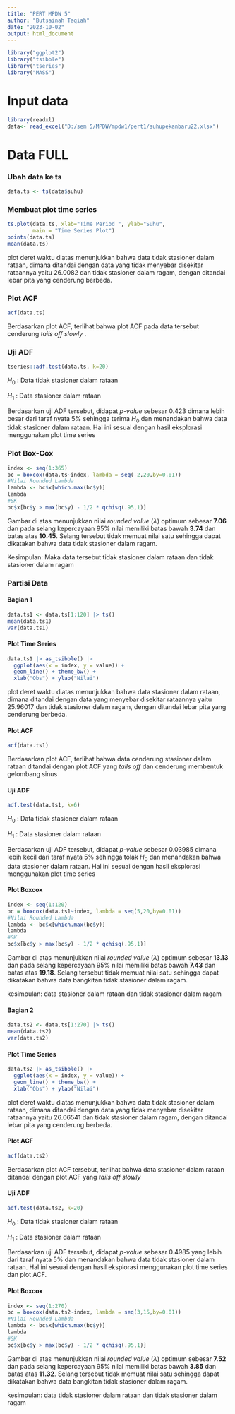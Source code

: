 ---
title: "PERT MPDW 5"
author: "Butsainah Taqiah"
date: "2023-10-02"
output: html_document
---

```{r}
library("ggplot2")
library("tsibble")
library("tseries")
library("MASS")
```

# Input data

```{r}
library(readxl)
data<- read_excel("D:/sem 5/MPDW/mpdw1/pert1/suhupekanbaru22.xlsx")
```

# Data FULL

### Ubah data ke ts

```{r}
data.ts <- ts(data$suhu)
```

### Membuat plot time series

```{r}
ts.plot(data.ts, xlab="Time Period ", ylab="Suhu", 
        main = "Time Series Plot")
points(data.ts)
mean(data.ts)
```
plot deret waktu diatas menunjukkan bahwa data tidak stasioner dalam rataan, dimana ditandai dengan data yang tidak menyebar disekitar rataannya yaitu 26.0082 dan tidak stasioner dalam ragam, dengan ditandai lebar pita yang cenderung berbeda.

### Plot ACF

```{r}
acf(data.ts)
```
Berdasarkan plot ACF, terlihat bahwa plot ACF pada data tersebut cenderung *tails off slowly* .

### Uji ADF

```{r}
tseries::adf.test(data.ts, k=20)
```

$H_0$ : Data tidak stasioner dalam rataan

$H_1$ : Data stasioner dalam rataan

Berdasarkan uji ADF tersebut, didapat *p-value* sebesar 0.423 dimana lebih besar dari taraf nyata 5% sehingga terima $H_0$ dan menandakan bahwa data tidak stasioner dalam rataan. Hal ini sesuai dengan hasil eksplorasi menggunakan plot time series


### Plot Box-Cox

```{r}
index <- seq(1:365)
bc = boxcox(data.ts~index, lambda = seq(-2,20,by=0.01))
#Nilai Rounded Lambda
lambda <- bc$x[which.max(bc$y)]
lambda
#SK
bc$x[bc$y > max(bc$y) - 1/2 * qchisq(.95,1)]
```

Gambar di atas menunjukkan nilai *rounded value* ($\lambda$) optimum sebesar **7.06** dan pada selang kepercayaan 95% nilai memiliki batas bawah **3.74** dan batas atas **10.45**. Selang tersebut tidak memuat nilai satu sehingga dapat dikatakan bahwa data tidak stasioner dalam ragam.

Kesimpulan: Maka data tersebut tidak stasioner dalam rataan dan tidak stasioner dalam ragam

### Partisi Data

#### Bagian 1

```{r}
data.ts1 <- data.ts[1:120] |> ts()
mean(data.ts1)
var(data.ts1)
```

#### Plot Time Series

```{r}
data.ts1 |> as_tsibble() |> 
  ggplot(aes(x = index, y = value)) +
  geom_line() + theme_bw() +
  xlab("Obs") + ylab("Nilai")
```

plot deret waktu diatas menunjukkan bahwa data stasioner dalam rataan, dimana ditandai dengan data yang menyebar disekitar rataannya yaitu 25.96017 dan tidak stasioner dalam ragam, dengan ditandai lebar pita yang cenderung berbeda.

#### Plot ACF

```{r}
acf(data.ts1)
```

Berdasarkan plot ACF, terlihat bahwa data cenderung stasioner dalam rataan ditandai dengan plot ACF yang *tails off* dan cenderung membentuk gelombang sinus

#### Uji ADF

```{r}
adf.test(data.ts1, k=6)
```

$H_0$ : Data tidak stasioner dalam rataan

$H_1$ : Data stasioner dalam rataan

Berdasarkan uji ADF tersebut, didapat *p-value* sebesar 0.03985 dimana lebih kecil dari taraf nyata 5% sehingga tolak $H_0$ dan menandakan bahwa data stasioner dalam rataan. Hal ini sesuai dengan hasil eksplorasi menggunakan plot time series

#### Plot Boxcox

```{r}
index <- seq(1:120)
bc = boxcox(data.ts1~index, lambda = seq(5,20,by=0.01))
#Nilai Rounded Lambda
lambda <- bc$x[which.max(bc$y)]
lambda
#SK
bc$x[bc$y > max(bc$y) - 1/2 * qchisq(.95,1)]
```
Gambar di atas menunjukkan nilai *rounded value* ($\lambda$) optimum sebesar **13.13** dan pada selang kepercayaan 95% nilai memiliki batas bawah **7.43** dan batas atas **19.18**. Selang tersebut tidak memuat nilai satu sehingga dapat dikatakan bahwa data bangkitan tidak stasioner dalam ragam.

kesimpulan: data stasioner dalam rataan dan tidak stasioner dalam ragam

#### Bagian 2

```{r}
data.ts2 <- data.ts[1:270] |> ts()
mean(data.ts2)
var(data.ts2)
```

#### Plot Time Series

```{r}
data.ts2 |> as_tsibble() |> 
  ggplot(aes(x = index, y = value)) +
  geom_line() + theme_bw() +
  xlab("Obs") + ylab("Nilai")
```

plot deret waktu diatas menunjukkan bahwa data tidak stasioner dalam rataan, dimana ditandai dengan data yang tidak menyebar disekitar rataannya yaitu 26.06541 dan tidak stasioner dalam ragam, dengan ditandai lebar pita yang cenderung berbeda.

#### Plot ACF

```{r}
acf(data.ts2)
```

Berdasarkan plot ACF tersebut, terlihat bahwa data stasioner dalam rataan ditandai dengan plot ACF yang *tails off slowly*

#### Uji ADF

```{r}
adf.test(data.ts2, k=20)
```

$H_0$ : Data tidak stasioner dalam rataan

$H_1$ : Data stasioner dalam rataan

Berdasarkan uji ADF tersebut, didapat *p-value* sebesar 0.4985 yang lebih dari taraf nyata 5% dan menandakan bahwa data tidak stasioner dalam rataan. Hal ini sesuai dengan hasil eksplorasi menggunakan plot time series dan plot ACF.

#### Plot Boxcox
```{r}
index <- seq(1:270)
bc = boxcox(data.ts2~index, lambda = seq(3,15,by=0.01))
#Nilai Rounded Lambda
lambda <- bc$x[which.max(bc$y)]
lambda
#SK
bc$x[bc$y > max(bc$y) - 1/2 * qchisq(.95,1)]
```
Gambar di atas menunjukkan nilai *rounded value* ($\lambda$) optimum sebesar **7.52** dan pada selang kepercayaan 95% nilai memiliki batas bawah **3.85** dan batas atas **11.32**. Selang tersebut tidak memuat nilai satu sehingga dapat dikatakan bahwa data bangkitan tidak stasioner dalam ragam.

kesimpulan: data tidak stasioner dalam rataan dan tidak stasioner dalam ragam
